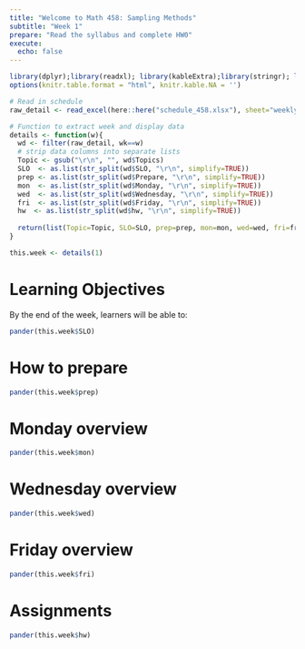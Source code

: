 ```yaml
---
title: "Welcome to Math 458: Sampling Methods"
subtitle: "Week 1"
prepare: "Read the syllabus and complete HW0"
execute: 
  echo: false
---
```


```r
library(dplyr);library(readxl); library(kableExtra);library(stringr); library(pander)
options(knitr.table.format = "html", knitr.kable.NA = '') 

# Read in schedule
raw_detail <- read_excel(here::here("schedule_458.xlsx"), sheet="weekly_detail")

# Function to extract week and display data
details <- function(w){
  wd <- filter(raw_detail, wk==w)
  # strip data columns into separate lists
  Topic <- gsub("\r\n", "", wd$Topics)
  SLO  <- as.list(str_split(wd$SLO, "\r\n", simplify=TRUE))
  prep <- as.list(str_split(wd$Prepare, "\r\n", simplify=TRUE))
  mon  <- as.list(str_split(wd$Monday, "\r\n", simplify=TRUE))
  wed  <- as.list(str_split(wd$Wednesday, "\r\n", simplify=TRUE))
  fri  <- as.list(str_split(wd$Friday, "\r\n", simplify=TRUE))
  hw  <- as.list(str_split(wd$hw, "\r\n", simplify=TRUE))
 
  return(list(Topic=Topic, SLO=SLO, prep=prep, mon=mon, wed=wed, fri=fri))
}
```

```r
this.week <- details(1)
```

# Learning Objectives
By the end of the week, learners will be able to: 
```r
pander(this.week$SLO)
```

# How to prepare
```r
pander(this.week$prep)
```

# Monday overview
```r
pander(this.week$mon)
```

# Wednesday overview
```r
pander(this.week$wed)
```

# Friday overview
```r
pander(this.week$fri)
```

# Assignments
```r
pander(this.week$hw)
```

